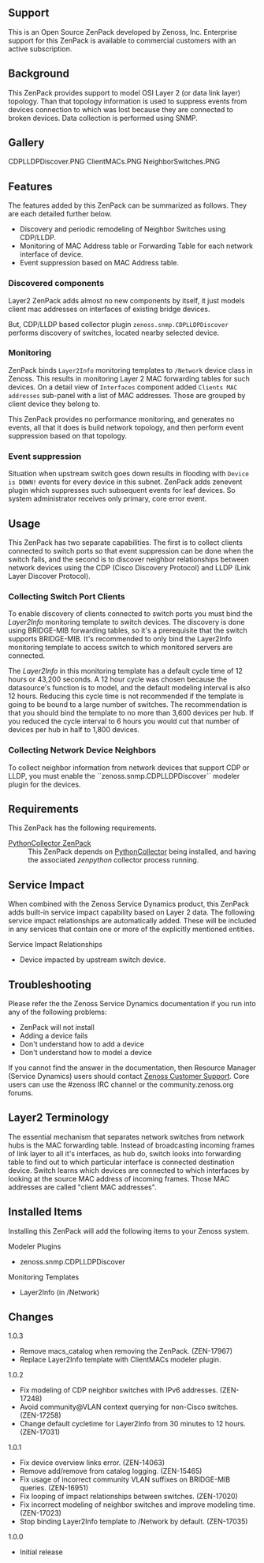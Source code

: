 == Support ==
This is an Open Source ZenPack developed by Zenoss, Inc. Enterprise support for this ZenPack is available to commercial customers with an active subscription.

== Background ==
This ZenPack provides support to model OSI Layer 2 (or data link layer) topology. Than that topology information is used to suppress events from devices connection to which was lost because they are connected to broken devices.  Data collection is performed using SNMP.

== Gallery ==
<gallery widths=250px heights=127px>
CDPLLDPDiscover.PNG
ClientMACs.PNG
NeighborSwitches.PNG
</gallery>

== Features ==

The features added by this ZenPack can be summarized as follows. They are each detailed further below.

* Discovery and periodic remodeling of Neighbor Switches using CDP/LLDP.
* Monitoring of MAC Address table or Forwarding Table for each network interface of device.
* Event suppression based on MAC Address table.

=== Discovered components ===
Layer2 ZenPack adds almost no new components by itself, it just models client mac addresses on interfaces of existing bridge devices.

But, CDP/LLDP based collector plugin <code>zenoss.snmp.CDPLLDPDiscover</code> performs discovery of switches, located nearby selected device.

=== Monitoring ===
ZenPack binds <code>Layer2Info</code> monitoring templates to <code>/Network</code> device class in Zenoss. This results in monitoring Layer 2 MAC forwarding tables for such devices. On a detail view of <code>Interfaces</code> component added <code>Clients MAC addresses</code> sub-panel with a list of MAC addresses. Those are grouped by client device they belong to.

This ZenPack provides no performance monitoring, and generates no events, all that it does is build network topology, and then perform event suppression based on that topology.

=== Event suppression ===

Situation when upstream switch goes down results in flooding with <code>Device is DOWN!</code> events for every device in this subnet. ZenPack adds zenevent plugin which suppresses such subsequent events for leaf devices. So system administrator receives only primary, core error event.

== Usage ==

This ZenPack has two separate capabilities. The first is to collect clients connected to switch ports so that event suppression can be done when the switch fails, and the second is to discover neighbor relationships between network devices using the CDP (Cisco Discovery Protocol) and LLDP (Link Layer Discover Protocol).

=== Collecting Switch Port Clients ===

To enable discovery of clients connected to switch ports you must bind the ''Layer2Info'' monitoring template to switch devices. The discovery is done using BRIDGE-MIB forwarding tables, so it's a prerequisite that the switch supports BRIDGE-MIB. It's recommended to only bind the Layer2Info monitoring template to access switch to which monitored servers are connected.

The ''Layer2Info'' in this monitoring template has a default cycle time of 12 hours or 43,200 seconds. A 12 hour cycle was chosen because the datasource's function is to model, and the default modeling interval is also 12 hours. Reducing this cycle time is not recommended if the template is going to be bound to a large number of switches. The recommendation is that you should bind the template to no more than 3,600 devices per hub. If you reduced the cycle interval to 6 hours you would cut that number of devices per hub in half to 1,800 devices.

=== Collecting Network Device Neighbors ===

To collect neighbor information from network devices that support CDP or LLDP, you must enable the ``zenoss.snmp.CDPLLDPDiscover`` modeler plugin for the devices.

== Requirements ==

This ZenPack has the following requirements.

;[[ZenPack:PythonCollector|PythonCollector ZenPack]]
: This ZenPack depends on [[ZenPack:PythonCollector|PythonCollector]] being installed, and having the associated ''zenpython'' collector process running.

== Service Impact ==

When combined with the Zenoss Service Dynamics product, this ZenPack adds built-in service impact capability based on Layer 2 data. The following service impact relationships are automatically added. These will be included in any services that contain one or more of the explicitly mentioned entities.

;Service Impact Relationships
* Device impacted by upstream switch device.

== Troubleshooting ==

Please refer the the Zenoss Service Dynamics documentation if you run into any of the following problems:

* ZenPack will not install
* Adding a device fails
* Don't understand how to add a device
* Don't understand how to model a device

If you cannot find the answer in the documentation, then Resource Manager (Service Dynamics) users should contact [https://support.zenoss.com Zenoss Customer Support]. Core users can use the #zenoss IRC channel or the community.zenoss.org forums.

== Layer2 Terminology ==
The essential mechanism that separates network switches from network hubs is the MAC forwarding table. Instead of broadcasting incoming frames of link layer to all it's interfaces, as hub do, switch looks into forwarding table to find out to which particular interface is connected destination device. Switch learns which devices are connected to which interfaces by looking at the source MAC address of incoming frames. Those MAC addresses are called "client MAC addresses".

== Installed Items ==

Installing this ZenPack will add the following items to your Zenoss system.

;Modeler Plugins
* zenoss.snmp.CDPLLDPDiscover

;Monitoring Templates
* Layer2Info (in /Network)

== Changes ==

;1.0.3
* Remove macs_catalog when removing the ZenPack. (ZEN-17967)
* Replace Layer2Info template with ClientMACs modeler plugin.

;1.0.2
* Fix modeling of CDP neighbor switches with IPv6 addresses. (ZEN-17248)
* Avoid community@VLAN context querying for non-Cisco switches. (ZEN-17258)
* Change default cycletime for Layer2Info from 30 minutes to 12 hours. (ZEN-17031)

;1.0.1
* Fix device overview links error. (ZEN-14063)
* Remove add/remove from catalog logging. (ZEN-15465)
* Fix usage of incorrect community VLAN suffixes on BRIDGE-MIB queries. (ZEN-16951)
* Fix looping of impact relationships between switches. (ZEN-17020)
* Fix incorrect modeling of neighbor switches and improve modeling time. (ZEN-17023)
* Stop binding Layer2Info template to /Network by default. (ZEN-17035)

;1.0.0
* Initial release
